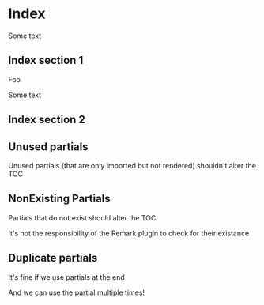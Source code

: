 

# Index

Some text


## Index section 1

Foo

<Partial />

Some text

<SomeComponent />

## Index section 2

<Partial2 />

## Unused partials

Unused partials (that are only imported but not rendered) shouldn't alter the TOC


## NonExisting Partials

Partials that do not exist should alter the TOC

It's not the responsibility of the Remark plugin to check for their existance


<DoesNotExist />

## Duplicate partials

It's fine if we use partials at the end

<Partial />

And we can use the partial multiple times!

<Partial />
